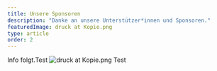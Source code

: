 ```yaml
---
title: Unsere Sponsoren
description: "Danke an unsere Unterstützer*innen und Sponsoren."
featuredImage: druck at Kopie.png
type: article
order: 2
---
```


Info folgt.Test
![druck at Kopie.png](https://github.com/zeitvertrieb/akg/blob/main/content/articles/sponsors/EV%20akg2%20Kopie.png)
Test
